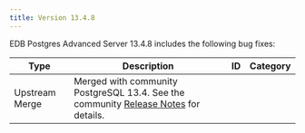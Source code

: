 ---
title: Version 13.4.8
---

EDB Postgres Advanced Server 13.4.8 includes the following bug fixes:

| Type           | Description                                                                                                                                                                                  | ID      | Category |
| -------------- | -------------------------------------------------------------------------------------------------------------------------------------------------------------------------------------------- | ------- | -------- |
| Upstream Merge | Merged with community PostgreSQL 13.4. See the community [Release Notes](https://www.postgresql.org/about/news/postgresql-134-128-1113-1018-9623-and-14-beta-3-released-2277/) for details. |         |          |